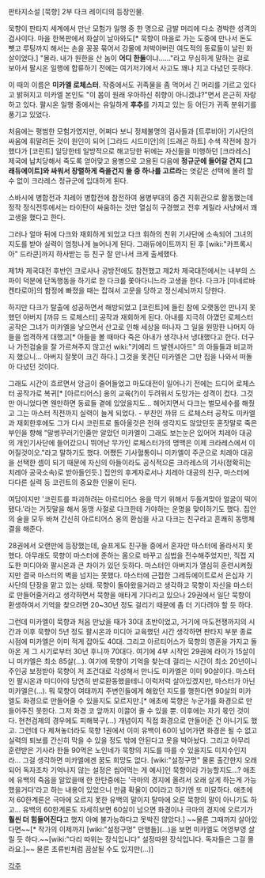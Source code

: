 판타지소설 [묵향] 2부 다크 레이디의 등장인물. 

묵향이 판타지 세계에서 만난 모험가 일행 중 한 명으로 금발 머리에 다소 경박한 성격의 검사이다. 마을 한복판에서 화살이 날아와도[* 묵향이 마을로 가는 도중에 만나서 돈도 뺏고 루팅까지 해서는 손을 꽁꽁 묶어서 강물에 처박아버린 여도적의 동료들이 날린 화살이었다.] "몰라. 내가 원한을 산 놈이 '''어디 한둘'''이냐......"라고 무심하게 말하는 걸로 보아서 팔시온 일행에 합류하기 전에는 여기저기에서 사고도 꽤나 치고 다녔던 듯하다.

이 때의 이름은 '''미카엘 로체스터'''. 작중에서도 귀족물을 좀 먹어서 긴 머리를 기르고 있다고 밝혀지고 미카엘 본인도 "이 몸이 원래 우아하신 취향이 아니겠냐?"면서 은근히 자랑하고 있다. 팔시온 일행 중에서는 유일하게 '''후추'''를 가지고 있는 등 어딘가 귀족 분위기를 풍기고 있었다.

처음에는 평범한 모험가였지만, 어쩌다 보니 정체불명의 검사들과 [트루비아] 기사단의 싸움에 휘말려든 것이 원인이 되어 [그라드 시드미안]의 [드래곤 하트] 수색 작전에 참가했다가 [코린트] 일당한테 일방적으로 해고당한 뒤에는 자신들을 미행하던 [크라레스] 제국에 납치당해서 죽도록 얻어맞고 용병으로 고용된 다음에 '''정규군에 들어갈 건지 [그래듀에이트]와 싸워서 장렬하게 죽을건지 둘 중 하나를 고르라'''는 엿같은 선택에 몰려 할 수 없이 크라레스 정규군에 입대하게 된다. 

스바시에 병합전과 치레아 병합전에 참전하여 용병부대의 중견 지휘관으로 활동했는데 정작 정식전투에서는 타이탄이 싸움하는 것만 열심히 구경했고 전후 게릴라 사냥에서 꽤 고생을 했다고 한다.

그러나 얼마 뒤에 다크와 재회하게 되었고 다크 휘하의 친위 기사단에 소속되어 그녀의 지도를 받아 실력이 엄청나게 늘어나게 된다. 그래듀에이트까지 된 후 [wiki:"카프록시아" 드라쿤]까지 하사받는 등 친구 잘 만나서 크게 출세했다.

제1차 제국대전 후반인 크로사나 공방전에도 참전했고 제2차 제국대전에서는 내부의 스파이 덕분에 단독행동을 하기로 한 다크를 쫓아다니느라 고생을 한다. 다크가 [미네르바 켄타로아]의 함정에 빠졌을 때는 잡혀서 고문을 당하고 정신세뇌까지 당한다.

하지만 다크가 탈출에 성공하면서 해방되었고 [코린트]에 들린 참에 오랫동안 만나지 못했던 아버지 [까뮤 드 로체스터] 공작과 재회하게 된다. 아내를 지극히 아꼈던 로체스터 공작은 그녀가 미카엘을 낳으면서 산고로 인해 세상을 떠나자 그 일을 원망한 나머지 아들을 엄격하게 대했고[* 아들을 볼 때마다 죽은 아내가 생각나서 냉대했다고 한다. 더구나 가전검술을 잘 가르쳐주지 않고선 wiki:"키에리 드 발렌시아드" 의 아들들과 비교까지 했으니... 아버지 잘못이 크긴 하다.] 그것을 못견딘 미카엘은 그만 집을 나와서 떠돌아 다녔던 것이다.

그래도 시간이 흐르면서 앙금이 줄어들었고 마도대전이 일어나기 전에는 드디어 로체스터 공작가로 복귀[* [아르티어스] 옹의 교육(?)이 두려워서 도망가는 성격이 컸다. 그것만 아니었다면 웬만하면 동료들 곁에 있었을지도... 헤어지면서 다크는 벌모세수를 해줬고 그는 마스터 직전까지 실력이 늘게 되었다. - 부친인 까뮤 드 로체스터 공작도 미카엘과 재회한후에도 그가 다시 코린트로 돌아올것은 전혀 생각지도 않았던듯 혼잣말로 죽은 부인을 향해 "말썽꾸러기인줄만 알았던 미카엘이 그래도 보는눈은 있어어 치레아 대공의 개인기사단에 들어갔으니 뛰어난 무가인 로체스터가의 명맥은 이제 크라레스에서 이어질것이오."라고 말하기도 했다. 어쨌든 기사혈통이니 미카엘이 주군으로 치레아 대공을 선택한 셈이 되기 때문에 자신의 아들이라도 공식적으론 크라레스의 기사(정확히는 치레아 공국소속)로 받아들인듯.] 집안의 후계자로서나 치레아 대공의 친구, 마스터에 다다른 실력 등 코린트의 중요한 인물이 된다. 
 
여담이지만 '코린트를 파괴하려는 아르티어스 옹을 막기 위해서 두들겨맞아 얼굴이 떡이 됐다.'라는 거짓말을 해서 동맹 사절로 다크한테 가야하는 운명을 맞이하기도 했다. 집안의 술을 모두 바쳐 간신히 아르티어스 옹의 환심을 사고 다크는 친구라고 흔쾌히 동맹체결을 해준다.

28권에서 오랜만에 등장했는데, 슬프게도 친구들 중에서 혼자만 마스터에 올라서지 못했다. 아무래도 묵향이 마스터에 준하는 몸으로 바꾸고 심법을 전수해주었지만, 직접 지도한 미디아와 팔시온과 큰 차이가 있던 듯하다. 마스터인 아버지가 열심히 훈련시켜줬지만 결국 마스터의 벽을 넘지는 못했다. 마스터에 근접한 그레듀에이트로서 은십자 기사단의 단장을 맡고 있는 상태. 묵향이 돌아왔을거라고 생각하고 묵향이 자신을 마스터로 만들어줄거라고 생각하면서 묵향을 애타게 기다리고 있으나 29권에서 일단 묵향이 환생하여서 기억을 찾으려면 20~30년 정도 걸리기 때문에 좀 더 기다려야 할 듯 하다.

그런데 미카엘이 묵향과 처음 만났을 때가 30대 초반이었고, 거기에 마도전쟁까지의 시간과 이후 묵향이 5년 정도 팔시온과 미디아 교육했던 시간 생각하면 판타지 부분 종료시점에 미카엘은 이미 적게 잡아도 40대. 그리고 아르티어스가 묵향의 영혼을 가지고 돌아온 게 그 시기로부터 30년 후니까 70대다. 여기에 4부 시작인 29권에 라이가 15살이니 미카엘은 최소 85살(...). 여기에 묵향이 기억을 찾는데 걸리는 시간이 최소 20년이니 주인공 보정받아 묵향이 저 조건대로 각성해서 만나도 미카엘은 이미 90살이다. 마스터인 팔시온과 미디아야 당연히 반로환동했을테니 이럭저럭 살아있겠지만, 마스터가 아닌 미카엘은(...). 뭐 묵향이 여태까지 주변인들에게 해왔던 지도를 행한다면 90살의 미카엘도 화경으로 만들어줄 수 있을지도 모르지만.[* 애초에 묵향은 누군가를 화경으로 만들어주진 못한다. 그저 화경 코 앞까지 이끌어 줄 수 있을 뿐. 이후에는 자기 몫인 것이다. 현천검제의 경우에도 피해복구(...) 개념이지 직접 화경으로 만들어준 건 아니기도 했고. 그런데 다 제쳐놓더라도 묵향 1권에서 이미 유백이 60이 넘어가면 화경은 될 수 없고 실력의 퇴보를 간신히 막을 수 있을 정도 밖에 안된다고 못을 박아놨다. 그리고 아무리 훈련받은 기사라 한들 90먹은 노인네가 묵향의 지도를 따를 수 있을지도 미지수인지라... 그걸 생각하면 미카엘에겐 꿈도 희망도 없다. [wiki:"설정구멍" 물론 출간한지 오래되어 독자조차 기억나지 않는 설정은 씹어먹는 게 예사]인 묵향이라 가능할지도...? 애초에 유백의 죽음을 알았을때 한 한탄중에는 '극마의 경지에 올려서 오래 살게 하는게 가능했을거다'라고 하는 내용이 있었으니 만큼 확율이 0이라고 하기엔 또 미묘하다. 애초에 저 60한계론은 극마에 오르지 못한 유백의 말이지 탈마에 오른 묵향의 말이 아니기도 하고... 유백의 60한계론도 자세히보면 60살이 넘으면 화경이나 극마의 경지에 오르기가 '''훨씬 더 힘들어진다'''고 했지 아예 불가능하다고 못박진 않았다.] ~~물론 그때까지 살아있다면~~[* 작가의 이제까지 [wiki:"설정구멍" 만행들](...)을 보면 미카엘도 어영부영 살릴 듯 하다.~~[wiki:"다리 따위는 장식입니다" 설정따윈 장식입니다. 독자들은 그걸 몰라요.]~~ 물론 초류빈처럼 끔살될 수도 있지만(...)] 
 
[[각주]]

